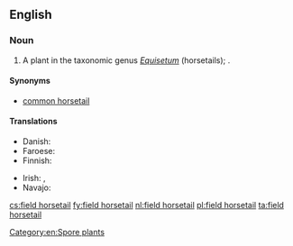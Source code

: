 ==English==
{{rfi}}
===Noun===
{{en-noun|head=[[field]] [[horsetail]]}}

# A plant in the taxonomic genus ''[[Equisetum]]'' (horsetails); {{taxlink|Equisetum arvense|species|noshow=1}}.

====Synonyms====
* [[common horsetail]]

====Translations====
{{trans-top|plant}}
* Danish: {{t|da|ager-padderok|c}}
* Faroese: {{t|fo|kannubjølluvísa|f}}
* Finnish: {{t+|fi|peltokorte}}
{{trans-mid}}
* Irish: {{t|ga|scuab eich ghoirt|f}}, {{t|ga|eireaball capaill coiteann|m}}
* Navajo: {{t|nv|ałtį́į́ jikʼáshí áłtsʼózígíí}}
{{trans-bottom}}

[[Category:en:Spore plants]]

[[cs:field horsetail]]
[[fy:field horsetail]]
[[nl:field horsetail]]
[[pl:field horsetail]]
[[ta:field horsetail]]